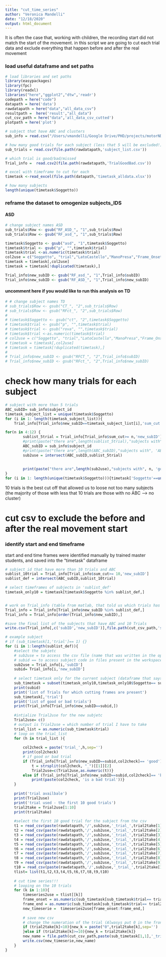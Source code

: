 ```yaml
---
title: "cut_time_series"
author: "Veronica Mandelli"
date: "12/18/2020"
output: html_document
---
```

It is often the case that, working with children, the recording start did not match the start of the movement. in this script we are going to cut each trial data and exclude everything that happen before and after the real movement

### load useful dataframe and set paths
```r
# load libraries and set paths
library(easypackages)
library(fpc)
library(readxl)
libraries("here","ggplot2","dtw",'readr')
codepath = here("code")
datapath = here('data')
rawdatapath = here("data","all_data_csv")
resultpath =  here('result',"all_data")
cut_csv_path = here("data",'all_data_csv_cutted')
plotpath = here('plot')

# subject that have ABC and clusters
sub_info = read.csv("/Users/vmandelli/Google Drive/PHD/projects/motorNDAR/results/FINAL/dataset_bp_ASD_TD_clusters.csv")

# how many good trials for each subject (less that 5 will be excluded!)
sub_trials = read.csv(file.path(rawdatapath,'subject_list.csv'))

# which trial is good/bad/missed
Trial_info =  read.csv2(file.path(rawdatapath,'TrialGoodBad.csv'))

# excel with timeframe to cut for each
timetask <-read_excel(file.path(datapath,'timetask_alldata.xlsx'))

# how many subjects
length(unique(timetask$Soggetto))
```


### reframe the dataset to omogenize subjects_IDS 

#### ASD
```r
# change subject names ASD
sub_trials$Row <- gsub("RF_ASD_", "1",sub_trials$Row)
sub_trials$Row <- gsub("RF_asd_", "1",sub_trials$Row)

timetask$Soggetto <- gsub("asd", "1",timetask$Soggetto)
timetask$trial <- gsub("p", "",timetask$trial)
timetask$trial <-as.numeric(timetask$trial)
col2use = c("Soggetto", "trial","LatoCastello","ManoPresa","Frame_Onset","Frame_Tocco","Frame_Onset2","Frame_End_Reaching2","FrameRilascio")
timetask = timetask[,col2use]
timetask = timetask[!duplicated(timetask),]

Trial_info$new_subID <- gsub("RF_asd_", "1",Trial_info$subID)
Trial_info$new_subID <- gsub("RF_ASD_", "1",Trial_info$new_subID)

```

#### uncomment here if you would like to run this analysis on TD 
```r
# # change subject names TD
# sub_trials$Row <- gsub("CT_", "2",sub_trials$Row)
# sub_trials$Row <- gsub("RFct_", "2",sub_trials$Row)
# 
# timetask$Soggetto <- gsub("ct", "2",timetask$Soggetto)
# timetask$trial <- gsub("p", "",timetask$trial)
# timetask$trial <- gsub("rova", "",timetask$trial)
# timetask$trial <-as.numeric(timetask$trial)
# col2use = c("Soggetto", "trial","LatoCastello","ManoPresa","Frame_Onset","Frame_Tocco","Frame_Onset2","Frame_End_Reaching2","FrameRilascio")
# timetask = timetask[,col2use]
# timetask = timetask[!duplicated(timetask),]
# 
# Trial_info$new_subID <- gsub("RFCT_", "2",Trial_info$subID)
# Trial_info$new_subID <- gsub("RFct_", "2",Trial_info$new_subID)
```

# check how many trials for each subject
```r
# subject with more than 5 trials
ABC_subID= sub_info$subject_id
timetask_subject_list = unique(timetask$Soggetto)
for (i in 1: length(timetask_subject_list)){
    Trial_info[Trial_info$new_subID==timetask_subject_list[i],'sum_cut'] = length(as.numeric(timetask[timetask$Soggetto==timetask_subject_list[i],'trial']$trial))} 

for(n in 4:12) {
        sublist_5trial = Trial_info[Trial_info$sum_cut>= n,'new_subID']
        #print(paste("there are",length(sublist_5trial),"subjects with", n, 'trials', sep =" "))
        ABC_subID = sub_info$subject_id
        #print(paste("there are",length(ABC_subID),"subjects with", 'ABC data', sep =" "))
        sub2use = intersect(ABC_subID,sublist_5trial)
     
        
        print(paste("there are",length(sub2use),"subjects with", n, 'good trials and ABC data', sep =" "))
}
for (i in 1: length(unique(timetask$Soggetto))){timetask['Soggetto'==unique(timetask$Soggetto)[i],'sum_good'] = sum(Trial_info[i,] == 'good')}
```

10 trials is the best cut off that allowed us to loose not too many subjects (the majority of those with less that 10 trials are those with no ABC --> no cluster)

# cut csv to exclude the before and after the real movement start

### identify start and end timeframe 
start and end time frames were identified manually by trained master students, and saved into the "timetask" dataframe
```r
# subject_id that have more than 10 trials and ABC
sublist_10trial = Trial_info[Trial_info$sum_cut>= 10,'new_subID']
sublist_def = intersect(ABC_subID,sublist_10trial)

# select timeframes of subjects in 'sublist_def'
timetask_only10 = timetask[timetask$Soggetto %in% sublist_def,]


# work on Trial_info (table from matlab, that told us which trials has 3D data preprocessed)
Trial_info = Trial_info[Trial_info$new_subID %in% sublist_def,]
Trial_info = Trial_info[order(Trial_info$new_subID),]

#save the final list of the subjects that have ABC and 10 Trials
write.csv(Trial_info[,c('subID','new_subID')],file.path(cut_csv_path,'sublist_def.csv'))
```


```r
# example subject
# if (sub_timetask[1,'trial']== 1) {}  
for (i in 1:length(sublist_def)){
    #select the subjetc 
    # sub2use = to access the csv file (name that was written in the optoelectronic machine while the movement was recorded)
    # subid == to access subject code in files present in the workspace 
    sub2use = Trial_info[i,'subID']
    subid= Trial_info[i,'new_subID']
    
    # select timetask only for the current subject (dataframe that says on which time frame the time series must be cut)
    sub_timetask = subset(timetask_only10,timetask_only10$Soggetto== subid)
    print(subid)
    print('list of Trials for which cutting frames are present')
    sub_timetask[,'trial']
    print('list of good or bad trials')
    print(Trial_info[Trial_info$new_subID==subid,])
    
    #intialize Trial2use for the new subjetc
    Trial2use= c()
    # output is Trial2use = which number of trial I have to take
    trial_list = as.numeric(sub_timetask$trial)
    # loop on the trial_list
    for (h in trial_list ){
        
        col2check = paste('trial_',h,sep='')
        print(col2check)
        # if good or bad trial
        if (Trial_info[Trial_info$new_subID==subid,col2check]== 'good'){
            t = strsplit(col2check, "_")[[1]][2]
            Trial2use=c(Trial2use,as.numeric(t))}
        else if (Trial_info[Trial_info$new_subID==subid,col2check]== 'bad'){
            print(paste(col2check, 'is a bad trial'))}
    }
    
    print('trial availbale')
    print(Trial2use)
    print('trial used - the first 10 good trials')
    trial2take = Trial2use[1:10]
    print(trial2take)
    
    #select the first 10 good trial for the subject from the csv
    t1 = read_csv(paste(rawdatapath,'/',sub2use,'_trial_',trial2take[1],'.csv', sep=''))#[,1:12]
    t2 = read_csv(paste(rawdatapath,'/',sub2use,'_trial_',trial2take[2],'.csv', sep=''))#[,1:12]
    t3 = read_csv(paste(rawdatapath,'/',sub2use,'_trial_',trial2take[3],'.csv', sep=''))#[,1:12]
    t4 = read_csv(paste(rawdatapath,'/',sub2use,'_trial_',trial2take[4],'.csv', sep=''))#[,1:12]
    t5 = read_csv(paste(rawdatapath,'/',sub2use,'_trial_',trial2take[5],'.csv', sep=''))#[,1:12]
    t6 = read_csv(paste(rawdatapath,'/',sub2use,'_trial_',trial2take[6],'.csv', sep=''))#[,1:12]
    t7 = read_csv(paste(rawdatapath,'/',sub2use,'_trial_',trial2take[7],'.csv', sep=''))#[,1:12]
    t8 = read_csv(paste(rawdatapath,'/',sub2use,'_trial_',trial2take[8],'.csv', sep=''))#[,1:12]
    t9 = read_csv(paste(rawdatapath,'/',sub2use,'_trial_',trial2take[9],'.csv', sep=''))#[,1:12]
    t10 = read_csv(paste(rawdatapath,'/',sub2use,'_trial_',trial2take[10],'.csv', sep=''))#[,1:12]
    tlist= list(t1,t2,t3,t4,t5,t6,t7,t8,t9,t10)
    
    # cut time series!!!
    # looping on the 10 trials
    for (k in 1:10){
        timeseries2use = tlist[[k]]
        frame_onset = as.numeric(sub_timetask[sub_timetask$trial== trial2take[k], 'Frame_Onset']) #starting frame
        frame_end = as.numeric(sub_timetask[sub_timetask$trial== trial2take[k], 'FrameRilascio']) #ending frame
        new_timeserie =  timeseries2use[frame_onset:frame_end,]
        
        # save new csv
        # change the numeration of the trial (Alwasys put 0 in the front)
        if (trial2take[k]<10){new_k = paste("0",trial2take[k],sep='')
        }else if (trial2take[k]>=10){new_k = trial2take[k]}
        new_name = file.path(cut_csv_path,paste(sub_timetask[1,1],'_trial_',new_k,'_cut.csv',sep=""))
        write.csv(new_timeserie,new_name)
    }
}

```
